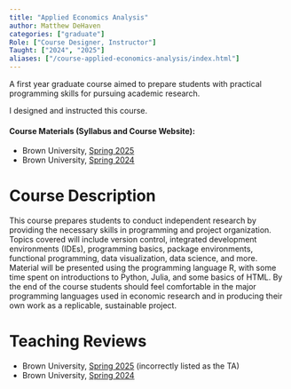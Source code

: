```yaml
---
title: "Applied Economics Analysis"
author: Matthew DeHaven
categories: ["graduate"]
Role: ["Course Designer, Instructor"]
Taught: ["2024", "2025"]
aliases: ["/course-applied-economics-analysis/index.html"]
---
```


A first year graduate course aimed to prepare students with practical programming skills for pursuing academic research.

I designed and instructed this course.

#### Course Materials (Syllabus and Course Website):
- Brown University, [Spring 2025](https://matthewdehaven.com/course-applied-economics-analysis-2025-Spring/)
- Brown University, [Spring 2024](https://matthewdehaven.com/course-applied-economics-analysis-2024-Spring/)

# Course Description

This course prepares students to conduct independent research by providing the necessary skills in programming and project organization. Topics covered will include version control, integrated development environments (IDEs), programming basics, package environments, functional programming, data visualization, data science, and more. Material will be presented using the programming language R, with some time spent on introductions to Python, Julia, and some basics of HTML. By the end of the course students should feel comfortable in the major programming languages used in economic research and in producing their own work as a replicable, sustainable project.

# Teaching Reviews

- Brown University, [Spring 2025](Spring2024ECON2020S01ECON2020Spring24S01AppliedEconomicsAnalysis-S01_MatthewDeHaven.pdf){target="_blank"} (incorrectly listed as the TA)
- Brown University, [Spring 2024](Spring2024ECON2020S01ECON2020Spring24S01AppliedEconomicsAnalysis-S01_MatthewDeHaven.pdf){target="_blank"}
